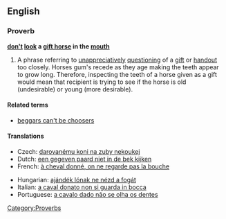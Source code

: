 ==English==

===Proverb===
'''[[don't]] [[look]] a [[gift horse]] in the [[mouth]]'''

# A phrase referring to [[unappreciatively]] [[questioning]] of a [[gift]] or [[handout]] too closely. Horses gum's recede as they age making the teeth appear to grow long. Therefore, inspecting the teeth of a horse given as a gift would mean that recipient is trying to see if the horse is old (undesirable) or young (more desirable).

====Related terms====
* [[beggars can't be choosers]]

====Translations====
{{trans-top|a phrase referring to unappreciatively questioning of a gift or handout too closely}}
* Czech: [[darovanému koni na zuby nekoukej]]
* Dutch: [[een gegeven paard niet in de bek kijken]]
* French: [[à cheval donné, on ne regarde pas la bouche]]
{{trans-mid}}
* Hungarian: [[ajándék lónak ne nézd a fogát]]
* Italian: [[a caval donato non si guarda in bocca]]
*Portuguese: [[a cavalo dado não se olha os dentes]]
{{trans-bottom}}

[[Category:Proverbs]]